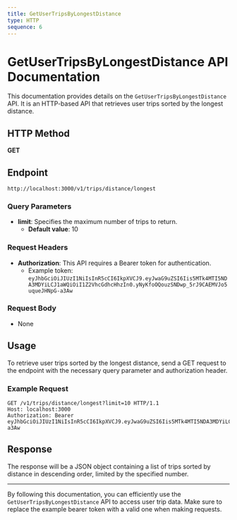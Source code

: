 ```yaml
---
title: GetUserTripsByLongestDistance
type: HTTP
sequence: 6
---
```


# GetUserTripsByLongestDistance API Documentation

This documentation provides details on the `GetUserTripsByLongestDistance` API. It is an HTTP-based API that retrieves user trips sorted by the longest distance.

## HTTP Method

**GET**

## Endpoint

```
http://localhost:3000/v1/trips/distance/longest
```

### Query Parameters

- **limit**: Specifies the maximum number of trips to return.  
  - **Default value**: 10

### Request Headers

- **Authorization**: This API requires a Bearer token for authentication.
  - Example token: `eyJhbGciOiJIUzI1NiIsInR5cCI6IkpXVCJ9.eyJwaG9uZSI6Iis5MTk4MTI5NDA3MDYiLCJ1aWQiOiI1Z2VhcGdhcHhzIn0.yNyKfoOQouzSNDwp_5rJ9CAEMVJo5uqueJHNpG-a3Aw`

### Request Body

- None

## Usage

To retrieve user trips sorted by the longest distance, send a GET request to the endpoint with the necessary query parameter and authorization header.

### Example Request

```http
GET /v1/trips/distance/longest?limit=10 HTTP/1.1
Host: localhost:3000
Authorization: Bearer eyJhbGciOiJIUzI1NiIsInR5cCI6IkpXVCJ9.eyJwaG9uZSI6Iis5MTk4MTI5NDA3MDYiLCJ1aWQiOiI1Z2VhcGdhcHhzIn0.yNyKfoOQouzSNDwp_5rJ9CAEMVJo5uqueJHNpG-a3Aw
```

## Response

The response will be a JSON object containing a list of trips sorted by distance in descending order, limited by the specified number.

---

By following this documentation, you can efficiently use the `GetUserTripsByLongestDistance` API to access user trip data. Make sure to replace the example bearer token with a valid one when making requests.